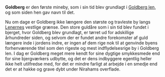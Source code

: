 {{title:Goldberg}}
{{author:Laura Holmegaard}}
{{timestamp:2009-09-18T14:08:33Z}}
{{copyright:Goldberg}}
'''Goldberg''' er den første mineby, som i sin tid blev grundlagt i [[Goldberg len]], og som siden hen gav navn til det.

Nu om dage er Goldberg ikke længere den største og travleste by langs [[Lenerne|Lenernes]] vestlige grænse. Den store guldåre som i sin tid blev fundet i bjerget, hvor Goldberg blev grundlagt, er tørret ud for adskillige århundreder siden, og selvom der er fundet andre forekomster af guld længere inde i jordens indre, er ingen af dem rige nok til at genvinde byens forhenværende titel som den rigeste og mest indflydelsesrige by i Goldberg len. I dag er Goldberg meget mere kendt for sine dygtige smykkesmede end for sine bjergværkers udbytte, og det er dens indbyggere egentlig heller ikke helt utilfredse med, for det er mindre farligt at arbejde i en smedje end det er at hakke og grave dybt under Nirahams overflade.